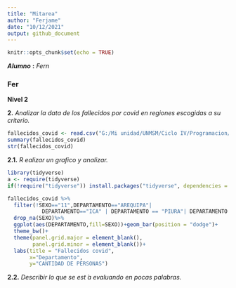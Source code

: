 ```yaml
---
title: "Mitarea"
author: "Ferjame"
date: "10/12/2021"
output: github_document
---
```


```r
knitr::opts_chunk$set(echo = TRUE)
```

***Alumno*** **:** *Fern*

### Fer

**Nivel 2**

**2.** *Analizar la data de los fallecidos por covid en regiones escogidas a su criterio.*

```r
fallecidos_covid <- read.csv("G:/Mi unidad/UNMSM/Ciclo IV/Programacion/Semana 7/fallecidos_covid.csv", sep=";", na.strings="NA", stringsAsFactors=TRUE)
summary(fallecidos_covid)
str(fallecidos_covid)
```

**2.1.** *R ealizar un grafico y analizar.*

```r
library(tidyverse)
a <- require(tidyverse)
if(!require("tidyverse")) install.packages("tidyverse", dependencies = TRUE)

fallecidos_covid %>%
  filter(!SEXO=="11",DEPARTAMENTO=="AREQUIPA"|
           DEPARTAMENTO=="ICA" | DEPARTAMENTO == "PIURA"| DEPARTAMENTO == "CALLAO") %>%
  drop_na(SEXO)%>%
  ggplot(aes(DEPARTAMENTO,fill=SEXO))+geom_bar(position = "dodge")+
  theme_bw()+
  theme(panel.grid.major = element_blank(),
        panel.grid.minor = element_blank())+
  labs(title = "Fallecidos covid",
       x="Departamento",
       y="CANTIDAD DE PERSONAS")
```

**2.2.** *Describir lo que se est ́a evaluando en pocas palabras.*



